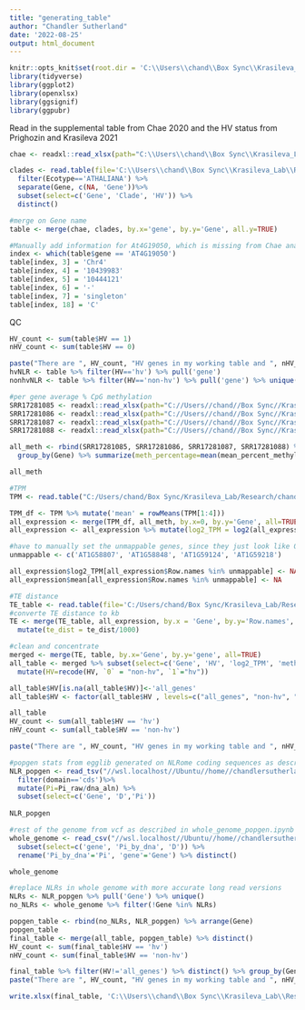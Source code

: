 ---
title: "generating_table"
author: "Chandler Sutherland"
date: '2022-08-25'
output: html_document
---

```{r}
knitr::opts_knit$set(root.dir = 'C:\\Users\\chand\\Box Sync\\Krasileva_Lab\\Research\\chandler\\Krasileva Lab\\E14')
library(tidyverse)
library(ggplot2)
library(openxlsx)
library(ggsignif)
library(ggpubr)
```

Read in the supplemental table from Chae 2020 and the HV status from Prighozin and Krasileva 2021
```{r}
chae <- readxl::read_xlsx(path="C:\\Users\\chand\\Box Sync\\Krasileva_Lab\\Research\\chandler\\Krasileva Lab\\E14\\chae_2020_supplemental.xlsx")

clades <- read.table(file='C:\\Users\\chand\\Box Sync\\Krasileva_Lab\\Research\\chandler\\Krasileva Lab\\E14\\Atha_NLRome_GeneTable.txt', header=1) %>% 
  filter(Ecotype=='ATHALIANA') %>% 
  separate(Gene, c(NA, 'Gene'))%>%
  subset(select=c('Gene', 'Clade', 'HV')) %>% 
  distinct()

#merge on Gene name 
table <- merge(chae, clades, by.x='gene', by.y='Gene', all.y=TRUE)

#Manually add information for At4G19050, which is missing from Chae analysis 
index <- which(table$gene == 'AT4G19050')
table[index, 3] = 'Chr4'
table[index, 4] = '10439983'
table[index, 5] = '10444121'
table[index, 6] = '-'
table[index, 7] = 'singleton'
table[index, 18] = 'C' 
```

QC
```{r}
HV_count <- sum(table$HV == 1)
nHV_count <- sum(table$HV == 0)

paste("There are ", HV_count, "HV genes in my working table and ", nHV_count, " non-HV genes in my working table.")
hvNLR <- table %>% filter(HV=='hv') %>% pull('gene')
nonhvNLR <- table %>% filter(HV=='non-hv') %>% pull('gene') %>% unique()
```

```{r}
#per gene average % CpG methylation 
SRR17281085 <- readxl::read_xlsx(path="C://Users//chand//Box Sync//Krasileva_Lab//Research//chandler//Krasileva Lab//E14//e14_R//SRR17281085_per_gene_meth_count.xlsx", skip=2, col_names = c('Index', 'Chrom', 'Gene', 'mean_percent_methylation', 'count'))
SRR17281086 <- readxl::read_xlsx(path="C://Users//chand//Box Sync//Krasileva_Lab//Research//chandler//Krasileva Lab//E14//e14_R//SRR17281086_per_gene_meth_count.xlsx", skip=2, col_names = c('Index', 'Chrom', 'Gene', 'mean_percent_methylation', 'count'))
SRR17281087 <- readxl::read_xlsx(path="C://Users//chand//Box Sync//Krasileva_Lab//Research//chandler//Krasileva Lab//E14//e14_R//SRR17281087_per_gene_meth_count.xlsx", skip=2, col_names = c('Index', 'Chrom', 'Gene', 'mean_percent_methylation', 'count'))
SRR17281088 <- readxl::read_xlsx(path="C://Users//chand//Box Sync//Krasileva_Lab//Research//chandler//Krasileva Lab//E14//e14_R//SRR17281088_per_gene_meth_count.xlsx", skip=2, col_names = c('Index', 'Chrom', 'Gene', 'mean_percent_methylation', 'count'))

all_meth <- rbind(SRR17281085, SRR17281086, SRR17281087, SRR17281088) %>%
  group_by(Gene) %>% summarize(meth_percentage=mean(mean_percent_methylation))

all_meth
```


```{r}
#TPM 
TPM <- read.table("C:/Users/chand/Box Sync/Krasileva_Lab/Research/chandler/Krasileva Lab/E14/e14_R/tpm_matrix.csv", header=TRUE, sep=",", row.names=2)%>% dplyr::select(-X)

TPM_df <- TPM %>% mutate('mean' = rowMeans(TPM[1:4])) 
all_expression <- merge(TPM_df, all_meth, by.x=0, by.y='Gene', all=TRUE)
all_expression <- all_expression %>% mutate(log2_TPM = log2(all_expression$mean+1))

#have to manually set the unmappable genes, since they just look like 0 
unmappable <- c('AT1G58807', 'AT1G58848', 'AT1G59124', 'AT1G59218')

all_expression$log2_TPM[all_expression$Row.names %in% unmappable] <- NA   
all_expression$mean[all_expression$Row.names %in% unmappable] <- NA 
```


```{r}
#TE distance
TE_table <- read.table(file='C:/Users/chand/Box Sync/Krasileva_Lab/Research/chandler/Krasileva Lab/E14/e14_R/Atha_genes_with_TE_dist.tsv', header=1) %>% distinct()
#converte TE distance to kb 
TE <- merge(TE_table, all_expression, by.x = 'Gene', by.y='Row.names', all=TRUE) %>%
  mutate(te_dist = te_dist/1000)
```


```{r}
#clean and concentrate 
merged <- merge(TE, table, by.x='Gene', by.y='gene', all=TRUE)
all_table <- merged %>% subset(select=c('Gene', 'HV', 'log2_TPM', 'meth_percentage', 'te_dist')) %>%
  mutate(HV=recode(HV, `0` = "non-hv", `1`="hv"))

all_table$HV[is.na(all_table$HV)]<-'all_genes'
all_table$HV <- factor(all_table$HV , levels=c("all_genes", "non-hv", "hv"))

all_table
HV_count <- sum(all_table$HV == 'hv')
nHV_count <- sum(all_table$HV == 'non-hv')

paste("There are ", HV_count, "HV genes in my working table and ", nHV_count, " non-HV genes in my working table.")
```
```{r}
#popgen stats from egglib generated on NLRome coding sequences as described in pi_calculation.ipynb 
NLR_popgen <- read_tsv("//wsl.localhost//Ubuntu//home//chandlersutherland//scratch//egglib_results.tsv") %>% 
  filter(domain=='cds')%>%
  mutate(Pi=Pi_raw/dna_aln) %>%
  subset(select=c('Gene', 'D','Pi'))
  
NLR_popgen 

#rest of the genome from vcf as described in whole_genome_popgen.ipynb
whole_genome <- read_csv("//wsl.localhost//Ubuntu//home//chandlersutherland//scratch//cds_egglib_wholegenome2.csv") %>% 
  subset(select=c('gene', 'Pi_by_dna', 'D')) %>%
  rename('Pi_by_dna'='Pi', 'gene'='Gene') %>% distinct()

whole_genome 

#replace NLRs in whole genome with more accurate long read versions 
NLRs <- NLR_popgen %>% pull('Gene') %>% unique()
no_NLRs <- whole_genome %>% filter(!Gene %in% NLRs)

popgen_table <- rbind(no_NLRs, NLR_popgen) %>% arrange(Gene)
popgen_table
final_table <- merge(all_table, popgen_table) %>% distinct()
HV_count <- sum(final_table$HV == 'hv')
nHV_count <- sum(final_table$HV == 'non-hv')

final_table %>% filter(HV!='all_genes') %>% distinct() %>% group_by(Gene) %>% filter(n()>1)
paste("There are ", HV_count, "HV genes in my working table and ", nHV_count, " non-HV genes in my working table.")
```


```{r}
write.xlsx(final_table, 'C:\\Users\\chand\\Box Sync\\Krasileva_Lab\\Research\\chandler\\Krasileva Lab\\E14\\all_gene_table.xlsx')
```

